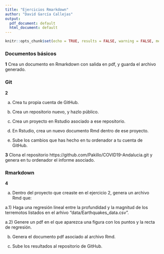 ```yaml
---
title: "Ejercicios Rmarkdown"
author: "David García Callejas"
output:
  pdf_document: default
  html_document: default
---
```


```r
knitr::opts_chunk$set(echo = TRUE, results = FALSE, warning = FALSE, message = FALSE)
```

### Documentos básicos

**1** Crea un documento en Rmarkdown con salida en pdf, y guarda el archivo generado.

### Git

**2** 

a) Crea tu propia cuenta de GitHub.

b) Crea un repositorio nuevo, y hazlo público.

c) Crea un proyecto en Rstudio asociado a ese repositorio.

d) En Rstudio, crea un nuevo documento Rmd dentro de ese proyecto.

e) Sube los cambios que has hecho en tu ordenador a tu cuenta de GitHub.

**3** Clona el repositorio https://github.com/Pakillo/COVID19-Andalucia.git y genera en tu ordenador el informe asociado.

### Rmarkdown

**4** 

a) Dentro del proyecto que creaste en el ejercicio 2, genera un archivo Rmd que:

a.1) Haga una regresión lineal entre la profundidad y la magnitud de los terremotos listados en el arhivo "data/Earthquakes_data.csv".

a.2) Genere un pdf en el que aparezca una figura con los puntos y la recta de regresión.

b) Genera el documento pdf asociado al archivo Rmd.

c) Sube los resultados al repositorio de GitHub.






